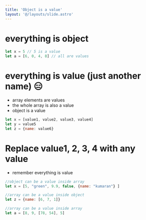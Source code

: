 ```yaml
---
title: 'Object is a value'
layout: '@/layouts/slide.astro'
---
```


# everything is object

```javascript
let x = 5 // 5 is a value
let a = [6, 0, 4, 8] // all are values
```

# everything is value (just another name) 😑
* array elements are values
* the whole array is also a value
* object is a value


```javascript
let x = [value1, value2, value3, value4] 
let y = value5
let z = {name: value6}
```

# Replace value1, 2, 3, 4 with any value
* remember everything is value

```javascript
//object can be a value inside array
let x = [5, "green", 9.9, false, {name: "kumaran"} ]

//array can be a value inside object
let z = {name: [6, 7, 1]}

//array can be a value inside array
let a = [8, 9, [78, 54], 5]
```
